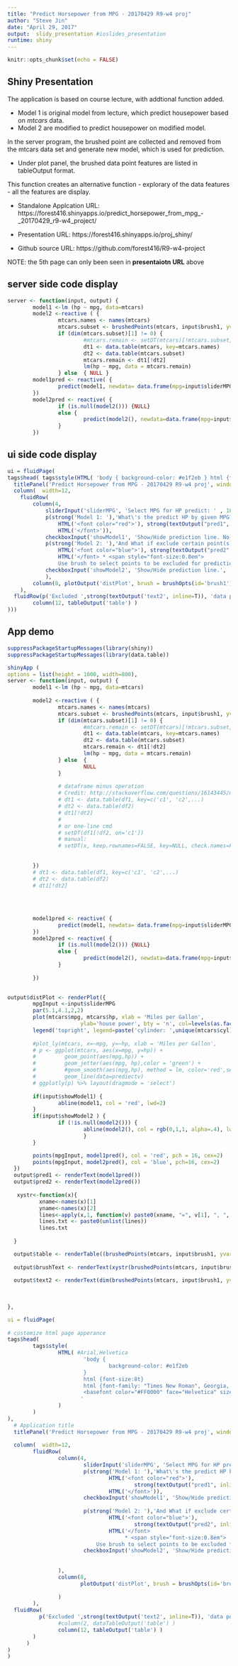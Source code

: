 ---
title: "Predict Horsepower from MPG - 20170429 R9-w4 proj"
author: "Steve Jin"
date: "April 29, 2017"
output:  slidy_presentation #ioslides_presentation
runtime: shiny
---

```{r setup, include=FALSE}
knitr::opts_chunk$set(echo = FALSE)
```

## Shiny Presentation


The application is based on course lecture, with addtional function added. 

* Model 1 is original model from lecture, which predict housepower based on *mtcars* data.
* Model 2 are modified to predict housepower on modified model.   

In the server program, the brushed point are collected and removed from the mtcars data set and generate new model, which is used for prediction.

* Under plot panel, the brushed data point features are listed in tableOutput format.   

This function creates an alternative function - explorary of the data features - all the features are display.  

* Standalone Applcation URL: https://forest416.shinyapps.io/predict_horsepower_from_mpg_-_20170429_r9-w4_project/

* Presentation URL: https://forest416.shinyapps.io/proj_shiny/

* Github source URL: https://github.com/forest416/R9-w4-project 

NOTE: the 5th page can only been seen in **presentaiotn URL** above

## server side code display
```{r eval=F,echo=TRUE}
server <- function(input, output) {
        model1 <-lm (hp ~ mpg, data=mtcars)
        model2 <-reactive ( {
                mtcars.names <- names(mtcars)
                mtcars.subset <- brushedPoints(mtcars, input$brush1, yvar='hp', xvar='mpg')
                if (dim(mtcars.subset)[1] != 0) {
                        #mtcars.remain <- setDT(mtcars)[!mtcars.subset, key=mtcars.names]
                        dt1 <- data.table(mtcars, key=mtcars.names)
                        dt2 <- data.table(mtcars.subset)
                        mtcars.remain <- dt1[!dt2]
                        lm(hp ~ mpg, data = mtcars.remain)
                } else  { NULL }
        model1pred <- reactive( {
                predict(model1, newdata= data.frame(mpg=input$sliderMPG))
        })
        model2pred <- reactive( {
                if (is.null(model2())) {NULL}
                else {
                        predict(model2(), newdata=data.frame(mpg=input$sliderMPG))   
                }
        })
```

## ui side code display
```{r eval=FALSE, echo=TRUE}
ui = fluidPage(
tags$head( tags$style(HTML( 'body { background-color: #e1f2eb } html {font-size:8t} '))),
  titlePanel('Predict Horsepower from MPG - 20170429 R9-w4 proj', windowTitle = 'Predict Horsepower from MPG'),
  column(  width=12,    
    fluidRow(
        column(4, 
            sliderInput('sliderMPG', 'Select MPG for HP predict: ' , 10, 35, value=20),
            p(strong('Model 1: '),'What\'s the predict HP by given MPG?',
                HTML('<font color="red">'), strong(textOutput("pred1", inline=T)),
                HTML('</font>')),
            checkboxInput('showModel1', 'Show/Hide prediction line. No data excluded', value=T),
            p(strong('Model 2: '),'And What if exclude certain point(s) from predction modeling?', 
                HTML('<font color="blue">'), strong(textOutput("pred2", inline=T)),
                HTML('</font> * <span style="font-size:0.8em">
                Use brush to select points to be excluded for prediction model</span><p/>')),
            checkboxInput('showModel2', 'Show/Hide prediction line.',  value=T)
            ),
        column(8, plotOutput('distPlot', brush = brushOpts(id='brush1')))
    ),
  fluidRow(p('Excluded ',strong(textOutput('text2', inline=T)), 'data point:'),
        column(12, tableOutput('table') )
)))

```


## App demo 

```{r, echo=FALSE}
suppressPackageStartupMessages(library(shiny))
suppressPackageStartupMessages(library(data.table))

shinyApp (
options = list(height = 1000, width=800),
server <- function(input, output) {
        model1 <-lm (hp ~ mpg, data=mtcars)
        
        model2 <-reactive ( {
                mtcars.names <- names(mtcars)
                mtcars.subset <- brushedPoints(mtcars, input$brush1, yvar='hp', xvar='mpg')
                if (dim(mtcars.subset)[1] != 0) {
                        #mtcars.remain <- setDT(mtcars)[!mtcars.subset, key=mtcars.names]
                        dt1 <- data.table(mtcars, key=mtcars.names)
                        dt2 <- data.table(mtcars.subset)
                        mtcars.remain <- dt1[!dt2]
                        lm(hp ~ mpg, data = mtcars.remain)
                } else  {
                        NULL
                }
                
                # dataframe minus operation
                # Credit: http://stackoverflow.com/questions/16143445/minus-operation-of-data-frames
                # dt1 <- data.table(df1, key=c('c1', 'c2',...)
                # dt2 <- data.table(df2)
                # dt1[!dt2]
                # 
                # or one-line cmd
                # setDT(df1[!df2, on='c1'])
                # manual:
                # setDT(x, keep.rownames=FALSE, key=NULL, check.names=FALSE)
                
                
        })
        # dt1 <- data.table(df1, key=c('c1', 'c2',...)
        # dt2 <- data.table(df2)
        # dt1[!dt2]
        
        
        
        
        model1pred <- reactive( {
                predict(model1, newdata= data.frame(mpg=input$sliderMPG))
        })
        model2pred <- reactive( {
                if (is.null(model2())) {NULL}
                else {
                        predict(model2(), newdata=data.frame(mpg=input$sliderMPG))   
                }
                
        })
        

output$distPlot <- renderPlot({
        mpgInput <-input$sliderMPG
        par(5.1,4.1,2,2)
        plot(mtcars$mpg, mtcars$hp, xlab = 'Miles per Gallon',
                       ylab='house power', bty = 'n', col=levels(as.factor(mtcars$cyl)), pch=16, cex=1)
        legend('topright', legend=paste('cylinder: ',unique(mtcars$cyl)), col=levels(as.factor(mtcars$cyl)), pch=16)
        
        #plot_ly(mtcars, x=~mpg, y=~hp, xlab = 'Miles per Gallon',
        # p <- ggplot(mtcars, aes(x=mpg, y=hp)) +
        #         geom_point(aes(mpg,hp)) +
        #         geom_jetter(aes(mpg, hp),color = 'green') +
        #         #geom_smooth(aes(mpg,hp), method = lm, color='red',se=F)
        #         geom_line(data=prediectv)
        # ggplotly(p) %>% layout(dragmode = 'select')
        
        if(input$showModel1) {
                abline(model1, col = 'red', lwd=2)
        }
        if(input$showModel2 ) {
                if (!is.null(model2())) {
                        abline(model2(), col = rgb(0,1,1, alpha=.4), lwd=2)
                        }
        }

        points(mpgInput, model1pred(), col = 'red', pch = 16, cex=2)
        points(mpgInput, model2pred(), col = 'blue', pch=16, cex=2)
  })
  output$pred1 <- renderText(model1pred())
  output$pred2 <- renderText(model2pred())
 
   xystr<-function(x){
          xname<-names(x)[1]
          yname<-names(x)[2]
          lines<-apply(x,1, function(v) paste0(xname, "=", v[1], ", ", yname,"=",v[2], '\n' ))
          lines.txt <- paste0(unlist(lines))
          lines.txt
                       
  }

  output$table <- renderTable((brushedPoints(mtcars, input$brush1, yvar='hp', xvar='mpg')))
  
  output$brushText <- renderText(xystr(brushedPoints(mtcars, input$brush1, yvar='hp', xvar='mpg')))
  
  output$text2 <- renderText(dim(brushedPoints(mtcars, input$brush1, yvar='hp', xvar='mpg'))[1])
  
 
  
},

ui = fluidPage(
        
# customize html page apperance
tags$head( 
        tags$style(
                HTML( #Arial,Helvetica
                        'body {
                                background-color: #e1f2eb
                        }
                        html {font-size:8t}
                        html {font-family: "Times New Roman", Georgia, Serif}
                        <basefont color="#FF0000" face="Helvetica" size="-3 />
                       '
                )
        )
),
  # Application title
  titlePanel('Predict Horsepower from MPG - 20170429 R9-w4 proj', windowTitle = 'Predict Horsepower from MPG'),
 
  column(  width=12,    
        fluidRow(
                column(4, 
                        sliderInput('sliderMPG', 'Select MPG for HP predict: ' , 10, 35, value=20),
                        p(strong('Model 1: '),'What\'s the predict HP by given MPG?',
                                HTML('<font color="red">'),
                                        strong(textOutput("pred1", inline=T)),
                                HTML('</font>')),
                        checkboxInput('showModel1', 'Show/Hide prediction line. No data excluded', value=T),
                       
                        p(strong('Model 2: '),'And What if exclude certain point(s) from predction modeling?', 
                                HTML('<font color="blue">'),
                                        strong(textOutput("pred2", inline=T)),
                                HTML('</font>
                                     * <span style="font-size:0.8em">
                            Use brush to select points to be excluded for prediction model</span><p/>')),
                        checkboxInput('showModel2', 'Show/Hide prediction line.',  value=T)
                        
                       
                ),
                column(8,
                       plotOutput('distPlot', brush = brushOpts(id='brush1'))
                      
                )
        ),
  fluidRow(
          p('Excluded ',strong(textOutput('text2', inline=T)), 'data point:'),
                #column(2, dataTableOutput('table') )
                column(12, tableOutput('table') )
        )
      )
)
)
```






